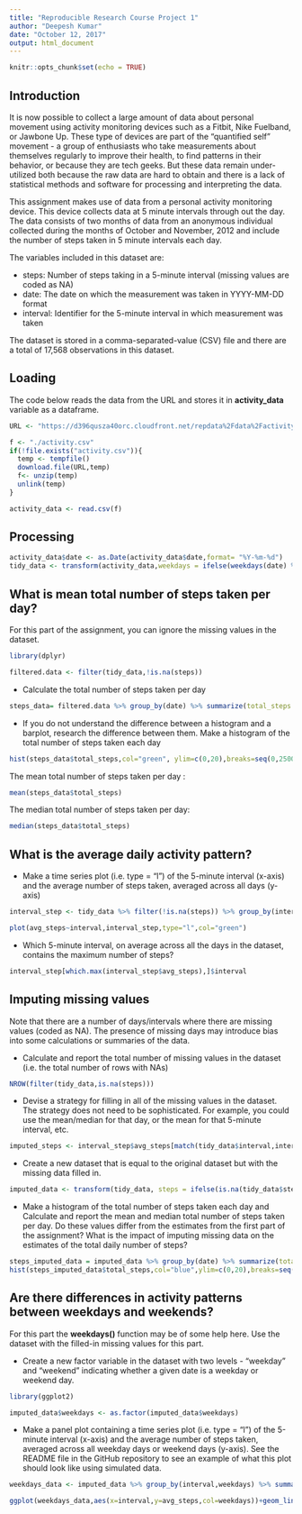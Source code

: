 ```yaml
---
title: "Reproducible Research Course Project 1"
author: "Deepesh Kumar"
date: "October 12, 2017"
output: html_document
---
```


```r
knitr::opts_chunk$set(echo = TRUE)
```

## Introduction
It is now possible to collect a large amount of data about personal movement using activity monitoring devices such as a Fitbit, Nike Fuelband, or Jawbone Up. These type of devices are part of the "quantified self" movement - a group of enthusiasts who take measurements about themselves regularly to improve their health, to find patterns in their behavior, or because they are tech geeks. But these data remain under-utilized both because the raw data are hard to obtain and there is a lack of statistical methods and software for processing and interpreting the data.

This assignment makes use of data from a personal activity monitoring device. This device collects data at 5 minute intervals through out the day. The data consists of two months of data from an anonymous individual collected during the months of October and November, 2012 and include the number of steps taken in 5 minute intervals each day.

The variables included in this dataset are:

* steps: Number of steps taking in a 5-minute interval (missing values are coded as NA)
* date: The date on which the measurement was taken in YYYY-MM-DD format
* interval: Identifier for the 5-minute interval in which measurement was taken

The dataset is stored in a comma-separated-value (CSV) file and there are a total of 17,568 observations in this dataset.

## Loading

The code below reads the data from the URL and stores it in **activity_data** variable as a dataframe.

```r
URL <- "https://d396qusza40orc.cloudfront.net/repdata%2Fdata%2Factivity.zip"

f <- "./activity.csv"
if(!file.exists("activity.csv")){
  temp <- tempfile()
  download.file(URL,temp)
  f<- unzip(temp)
  unlink(temp)
}

activity_data <- read.csv(f)
```

## Processing

```r
activity_data$date <- as.Date(activity_data$date,format= "%Y-%m-%d")
tidy_data <- transform(activity_data,weekdays = ifelse(weekdays(date) %in% c("Sunday","Saturday"),yes="Weekend",no="Weekday"))
```

## What is mean total number of steps taken per day? 

For this part of the assignment, you can ignore the missing values in the dataset.

```r
library(dplyr)
```

```r
filtered.data <- filter(tidy_data,!is.na(steps))

```

* Calculate the total number of steps taken per day

```r
steps_data= filtered.data %>% group_by(date) %>% summarize(total_steps = sum(steps))
```

* If you do not understand the difference between a histogram and a barplot, research the difference between them. Make a histogram of the total number of steps taken each day

```r
hist(steps_data$total_steps,col="green", ylim=c(0,20),breaks=seq(0,25000,by=2500))
```

The mean total number of steps taken per day :

```r
mean(steps_data$total_steps)
```

The median total number of steps taken per day:

```r
median(steps_data$total_steps)
```

## What is the average daily activity pattern?

* Make a time series plot (i.e. type = "l") of the 5-minute interval (x-axis) and the average number of steps taken, averaged across all days (y-axis)

```r
interval_step <- tidy_data %>% filter(!is.na(steps)) %>% group_by(interval) %>% summarize(avg_steps = mean(steps))

plot(avg_steps~interval,interval_step,type="l",col="green")
```

* Which 5-minute interval, on average across all the days in the dataset, contains the maximum number of steps?

```r
interval_step[which.max(interval_step$avg_steps),]$interval
```

## Imputing missing values

Note that there are a number of days/intervals where there are missing values (coded as NA). The presence of missing days may introduce bias into some calculations or summaries of the data.

* Calculate and report the total number of missing values in the dataset (i.e. the total number of rows with NAs)

```r
NROW(filter(tidy_data,is.na(steps)))
```

* Devise a strategy for filling in all of the missing values in the dataset. The strategy does not need to be sophisticated. For example, you could use the mean/median for that day, or the mean for that 5-minute interval, etc.

```r
imputed_steps <- interval_step$avg_steps[match(tidy_data$interval,interval_step$interval)]
```

* Create a new dataset that is equal to the original dataset but with the missing data filled in.

```r
imputed_data <- transform(tidy_data, steps = ifelse(is.na(tidy_data$steps),yes=imputed_steps,no=tidy_data$step))
```

* Make a histogram of the total number of steps taken each day and Calculate and report the mean and median total number of steps taken per day. Do these values differ from the estimates from the first part of the assignment? What is the impact of imputing missing data on the estimates of the total daily number of steps?

```r
steps_imputed_data = imputed_data %>% group_by(date) %>% summarize(total_steps = sum(steps))
hist(steps_imputed_data$total_steps,col="blue",ylim=c(0,20),breaks=seq(0,25000,by=2500))
```

## Are there differences in activity patterns between weekdays and weekends?
For this part the **weekdays()** function may be of some help here. Use the dataset with the filled-in missing values for this part.

* Create a new factor variable in the dataset with two levels - "weekday" and "weekend" indicating whether a given date is a weekday or weekend day.

```r
library(ggplot2)
```

```r
imputed_data$weekdays <- as.factor(imputed_data$weekdays)
```

* Make a panel plot containing a time series plot (i.e. type = "l") of the 5-minute interval (x-axis) and the average number of steps taken, averaged across all weekday days or weekend days (y-axis). See the README file in the GitHub repository to see an example of what this plot should look like using simulated data.

```r
weekdays_data <- imputed_data %>% group_by(interval,weekdays) %>% summarize(avg_steps = mean(steps))

ggplot(weekdays_data,aes(x=interval,y=avg_steps,col=weekdays))+geom_line() + facet_wrap(~weekdays)+ labs(title="Average step by interval per day type", x = "Interval", y = "Steps")

```